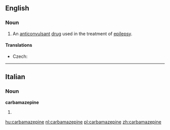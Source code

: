==English==

===Noun===
{{wikipedia}}
{{en-noun|-}}

# An [[anticonvulsant]] [[drug]] used in the treatment of [[epilepsy]].

====Translations====
{{trans-top|anticonvulsant drug used in the treatment of epilepsy}}
* Czech: {{t-|cs|karbamazepin|m}}
{{trans-mid}}
{{trans-bottom}}

----

==Italian==

===Noun===
'''carbamazepine''' {{f}}

# {{plural of|carbamazepina|lang=it}}

[[hu:carbamazepine]]
[[nl:carbamazepine]]
[[pl:carbamazepine]]
[[zh:carbamazepine]]